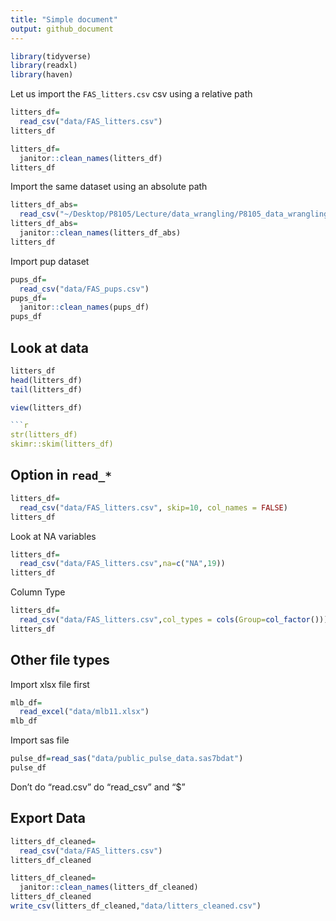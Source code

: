 ```yaml
---
title: "Simple document"
output: github_document
---
```

```r
library(tidyverse)
library(readxl)
library(haven)
```
Let us import the `FAS_litters.csv` csv using a relative path
```r
litters_df=
  read_csv("data/FAS_litters.csv")
litters_df
```
```r
litters_df=
  janitor::clean_names(litters_df)
litters_df
```
Import the same dataset using an absolute path
```r
litters_df_abs=
  read_csv("~/Desktop/P8105/Lecture/data_wrangling/P8105_data_wrangling1/data/FAS_litters.csv")
litters_df_abs=
  janitor::clean_names(litters_df_abs)
litters_df
```
Import pup dataset
```r
pups_df=
  read_csv("data/FAS_pups.csv")
pups_df=
  janitor::clean_names(pups_df)
pups_df
```
## Look at data
```r
litters_df
head(litters_df)
tail(litters_df)
```
```r
view(litters_df)

```r
str(litters_df)
skimr::skim(litters_df)
```
## Option in `read_*`
```r
litters_df=
  read_csv("data/FAS_litters.csv", skip=10, col_names = FALSE)
litters_df
```
Look at NA variables
```r
litters_df=
  read_csv("data/FAS_litters.csv",na=c("NA",19))
litters_df
```
Column Type
```r
litters_df=
  read_csv("data/FAS_litters.csv",col_types = cols(Group=col_factor()))
litters_df
```
## Other file types
Import xlsx file first
```r
mlb_df=
  read_excel("data/mlb11.xlsx")
mlb_df
```
Import sas file 
```r
pulse_df=read_sas("data/public_pulse_data.sas7bdat")
pulse_df
```
Don't do "read.csv" do "read_csv" and "$"

## Export Data

```r
litters_df_cleaned=
  read_csv("data/FAS_litters.csv")
litters_df_cleaned
```
```r
litters_df_cleaned=
  janitor::clean_names(litters_df_cleaned)
litters_df_cleaned
write_csv(litters_df_cleaned,"data/litters_cleaned.csv")
```




